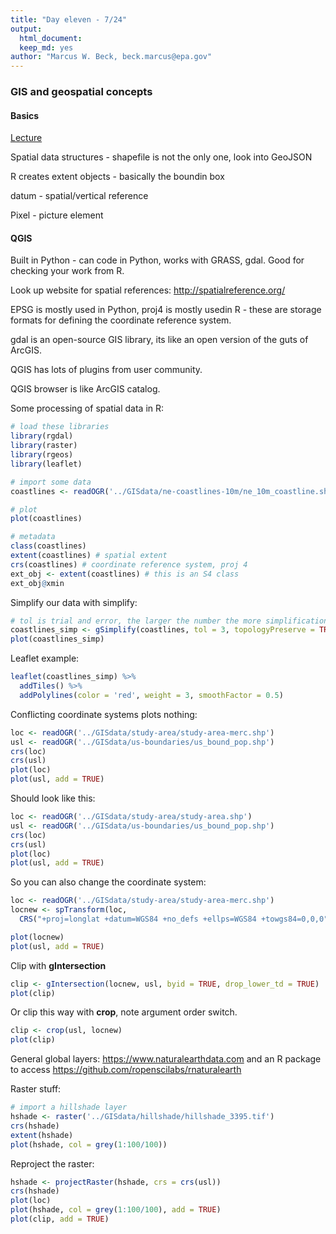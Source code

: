 ```yaml
---
title: "Day eleven - 7/24"
output: 
  html_document:
  keep_md: yes
author: "Marcus W. Beck, beck.marcus@epa.gov"
---
```


### GIS and geospatial concepts

#### Basics

[Lecture](https://nceas.github.io/oss-lessons/spatial-data-gis-law/1-mon-spatial-data-intro.html)

Spatial data structures - shapefile is not the only one, look into GeoJSON

R creates extent objects - basically the boundin box

datum - spatial/vertical reference

Pixel - picture element

#### QGIS

Built in Python - can code in Python, works with GRASS, gdal.  Good for checking your work from R.

Look up website for spatial references: <http://spatialreference.org/>

EPSG is mostly used in Python, proj4 is mostly usedin R - these are storage formats for defining the coordinate reference system. 

gdal is an open-source GIS library, its like an open version of the guts of ArcGIS.

QGIS has lots of plugins from user community. 

QGIS browser is like ArcGIS catalog.

Some processing of spatial data in R:

```r
# load these libraries
library(rgdal)
library(raster)
library(rgeos)
library(leaflet)

# import some data
coastlines <- readOGR('../GISdata/ne-coastlines-10m/ne_10m_coastline.shp')

# plot 
plot(coastlines)

# metadata
class(coastlines)
extent(coastlines) # spatial extent
crs(coastlines) # coordinate reference system, proj 4
ext_obj <- extent(coastlines) # this is an S4 class
ext_obj@xmin
```

Simplify our data with simplify:
```r
# tol is trial and error, the larger the number the more simplification
coastlines_simp <- gSimplify(coastlines, tol = 3, topologyPreserve = TRUE)
plot(coastlines_simp)
```

Leaflet example:
```r
leaflet(coastlines_simp) %>%
  addTiles() %>% 
  addPolylines(color = 'red', weight = 3, smoothFactor = 0.5)
```

Conflicting coordinate systems plots nothing:
```r
loc <- readOGR('../GISdata/study-area/study-area-merc.shp')
usl <- readOGR('../GISdata/us-boundaries/us_bound_pop.shp')
crs(loc)
crs(usl)
plot(loc)
plot(usl, add = TRUE)
```

Should look like this:
```r
loc <- readOGR('../GISdata/study-area/study-area.shp')
usl <- readOGR('../GISdata/us-boundaries/us_bound_pop.shp')
crs(loc)
crs(usl)
plot(loc)
plot(usl, add = TRUE)
```

So you can also change the coordinate system:
```r
loc <- readOGR('../GISdata/study-area/study-area-merc.shp')
locnew <- spTransform(loc, 
  CRS("+proj=longlat +datum=WGS84 +no_defs +ellps=WGS84 +towgs84=0,0,0"))

plot(locnew)
plot(usl, add = TRUE)
```

Clip with **gIntersection**
```r
clip <- gIntersection(locnew, usl, byid = TRUE, drop_lower_td = TRUE)
plot(clip)
```

Or clip this way with **crop**, note argument order switch.
```r
clip <- crop(usl, locnew)
plot(clip)
```

General global layers: <https://www.naturalearthdata.com> and an R package to access <https://github.com/ropenscilabs/rnaturalearth>

Raster stuff:
```r
# import a hillshade layer
hshade <- raster('../GISdata/hillshade/hillshade_3395.tif')
crs(hshade)
extent(hshade)
plot(hshade, col = grey(1:100/100))
```

Reproject the raster:
```r
hshade <- projectRaster(hshade, crs = crs(usl))
crs(hshade)
plot(loc)
plot(hshade, col = grey(1:100/100), add = TRUE)
plot(clip, add = TRUE)
```

